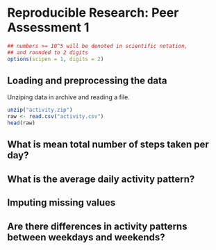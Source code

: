 # Reproducible Research: Peer Assessment 1

```r
## numbers >= 10^5 will be denoted in scientific notation,
## and rounded to 2 digits
options(scipen = 1, digits = 2)
```
## Loading and preprocessing the data

Unziping data in archive and reading a file.

```r
unzip("activity.zip")
raw <- read.csv("activity.csv")
head(raw)
```

## What is mean total number of steps taken per day?



## What is the average daily activity pattern?



## Imputing missing values



## Are there differences in activity patterns between weekdays and weekends?

